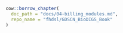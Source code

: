 :::: {.borrowed_chunk}
```r
cow::borrow_chapter(
  doc_path = "docs/04-billing_modules.md",
  repo_name = "fhdsl/GDSCN_BioDIGS_Book"
)
```
::::
